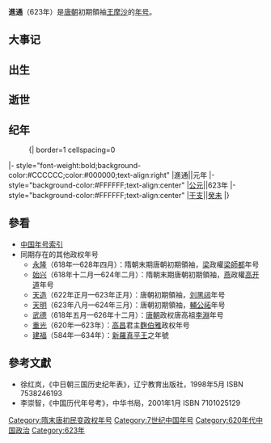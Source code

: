 {{Eranamebox|年号=進通
|起讫时间= 623年
|政权= 
|帝王= 王摩沙
|历时= 1年
|timeline= <timeline>
ImageSize  = width:200 height:50
PlotArea   = width:180 height:30 left:10 bottom:20
TimeAxis   = orientation:horizontal
DateFormat = yyyy
Period     = from:618 till:907
AlignBars  = early
ScaleMajor = increment:40 start:623
Colors =
  id:canvas value:rgb(1,1,0.85)
BackgroundColors = canvas:canvas
PlotData =
  width:15 color:black
  bar:era from:start till:end
  bar:era from:623 till:623 color:red
</timeline>
|说明= <span style="color: red">進通</span>在'''唐朝'''时期的位置。 
}}
'''進通'''（623年）是[[唐朝|唐朝]]初期領袖[[王摩沙|王摩沙]]的[[年号|年号]]。

==大事记==

==出生==

==逝世==

==纪年==

:{| border=1 cellspacing=0
|- style="font-weight:bold;background-color:#CCCCCC;color:#000000;text-align:right"
|進通||元年
|- style="background-color:#FFFFFF;text-align:center"
|[[公元纪年|公元]]||623年
|- style="background-color:#FFFFFF;text-align:center"
|[[干支纪年|干支]]||[[癸未|癸未]]
|}

==參看==
*[[中国年号索引|中国年号索引]]
*同期存在的其他政权年号
**[[永隆_(梁師都)|永隆]]（618年—628年四月）：隋朝末期唐朝初期領袖，[[梁|梁]]政權[[梁師都|梁師都]]年号
**[[始兴_(高开道)|始兴]]（618年十二月—624年二月）：隋朝末期唐朝初期領袖，[[燕|燕]]政權[[高开道|高开道]]年号
**[[天造|天造]]（622年正月—623年正月）：唐朝初期領袖，[[刘黑闼|刘黑闼]]年号
**[[天明_(輔公祏)|天明]]（623年八月—624年三月）：唐朝初期領袖，[[輔公祏|輔公祏]]年号
**[[武德|武德]]（618年五月—626年十二月）：[[唐朝|唐朝]]政权唐高祖[[李淵|李淵]]年号
**[[重光|重光]]（620年—623年）：[[高昌|高昌]]君主[[麴伯雅|麴伯雅]]政权年号
**[[建福_(新羅真平王)|建福]]（584年—634年）：[[新羅|新羅]][[新羅真平王|真平王]]之年號

==參考文獻==
*徐红岚，《中日朝三国历史纪年表》，辽宁教育出版社，1998年5月 ISBN 7538246193
*李崇智，《中国历代年号考》，中华书局，2001年1月 ISBN 7101025129

{{唐朝年号}}

[[Category:隋末唐初民变政权年号|Category:隋末唐初民变政权年号]]
[[Category:7世纪中国年号|Category:7世纪中国年号]]
[[Category:620年代中国政治|Category:620年代中国政治]]
[[Category:623年|Category:623年]]